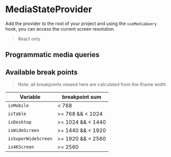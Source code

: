 
<Meta title="MediaStateProvider" component={MediaStateProvider} />

# MediaStateProvider

Add the provider to the root of your project and using the `useMediaQuery` hook, you can access the current screen resolution.

> React only

## Programmatic media queries

<Canvas>
  <Story name="MediaStateProvider usage">
    <MediaStateProvider>
      <MediaMobileExample />
    </MediaStateProvider>
  </Story>
</Canvas>

## Available break points

> Note: all breakpoints viewed here are calculated from the iframe width

<Canvas>
  <Story name="MediaStateProvider breakpoints">
    <MediaStateProvider>
      <AllBreakPointExample />
    </MediaStateProvider>
  </Story>
</Canvas>

Variable | breakpoint sum 
--- | ---
`isMobile` | < 768
`isTable` | >= 768 && < 1024
`isDesktop` | >= 1024 && < 1440
`isWideScreen` | >= 1440 && < 1920
`isSuperWideScreen` | >= 1920 && < 2560
`is4KScreen` | >= 2560

